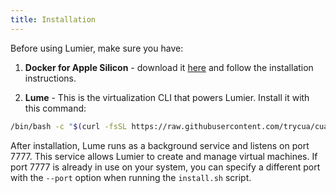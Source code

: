 ```yaml
---
title: Installation
---
```


Before using Lumier, make sure you have:

1. **Docker for Apple Silicon** - download it [here](https://desktop.docker.com/mac/main/arm64/Docker.dmg) and follow the installation instructions.

2. **Lume** - This is the virtualization CLI that powers Lumier. Install it with this command:
```bash
/bin/bash -c "$(curl -fsSL https://raw.githubusercontent.com/trycua/cua/main/libs/lume/scripts/install.sh)"
```

After installation, Lume runs as a background service and listens on port 7777. This service allows Lumier to create and manage virtual machines. If port 7777 is already in use on your system, you can specify a different port with the `--port` option when running the `install.sh` script.